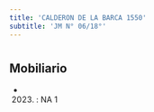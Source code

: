 ```yaml
---
title: 'CALDERON DE LA BARCA 1550'
subtitle: 'JM N° 06/18°'
---
```


#


## Mobiliario

*  (2023) : NA 1 



